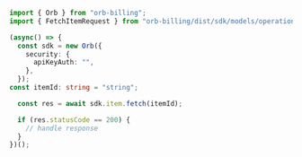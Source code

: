 ```typescript Fetch.ts
import { Orb } from "orb-billing";
import { FetchItemRequest } from "orb-billing/dist/sdk/models/operations";

(async() => {
  const sdk = new Orb({
    security: {
      apiKeyAuth: "",
    },
  });
const itemId: string = "string";

  const res = await sdk.item.fetch(itemId);

  if (res.statusCode == 200) {
    // handle response
  }
})();
```
